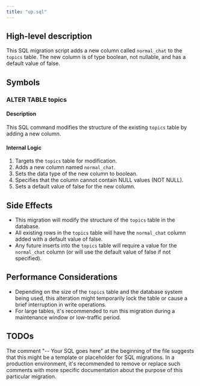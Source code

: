 ```yaml
---
title: "up.sql"
---
```


## High-level description
This SQL migration script adds a new column called `normal_chat` to the `topics` table. The new column is of type boolean, not nullable, and has a default value of false.

## Symbols

### ALTER TABLE topics
#### Description
This SQL command modifies the structure of the existing `topics` table by adding a new column.

#### Internal Logic
1. Targets the `topics` table for modification.
2. Adds a new column named `normal_chat`.
3. Sets the data type of the new column to boolean.
4. Specifies that the column cannot contain NULL values (NOT NULL).
5. Sets a default value of false for the new column.

## Side Effects
- This migration will modify the structure of the `topics` table in the database.
- All existing rows in the `topics` table will have the `normal_chat` column added with a default value of false.
- Any future inserts into the `topics` table will require a value for the `normal_chat` column (or will use the default value of false if not specified).

## Performance Considerations
- Depending on the size of the `topics` table and the database system being used, this alteration might temporarily lock the table or cause a brief interruption in write operations.
- For large tables, it's recommended to run this migration during a maintenance window or low-traffic period.

## TODOs
The comment "-- Your SQL goes here" at the beginning of the file suggests that this might be a template or placeholder for SQL migrations. In a production environment, it's recommended to remove or replace such comments with more specific documentation about the purpose of this particular migration.